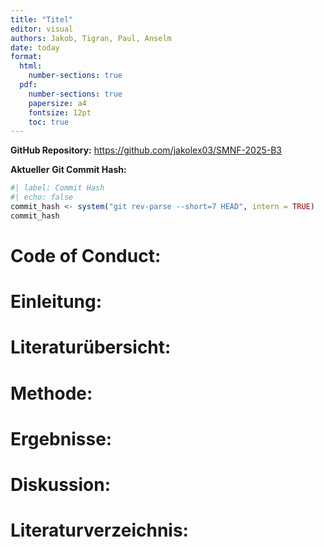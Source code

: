 ```yaml
---
title: "Titel"
editor: visual
authors: Jakob, Tigran, Paul, Anselm
date: today
format: 
  html: 
    number-sections: true
  pdf: 
    number-sections: true
    papersize: a4
    fontsize: 12pt
    toc: true
---
```


**GitHub Repository:** <https://github.com/jakolex03/SMNF-2025-B3>

**Aktueller** **Git Commit Hash:**

```r
#| label: Commit Hash
#| echo: false
commit_hash <- system("git rev-parse --short=7 HEAD", intern = TRUE)
commit_hash

```

# Code of Conduct:

# Einleitung:

# Literaturübersicht:

# Methode:

# Ergebnisse:

# Diskussion:

# Literaturverzeichnis:

